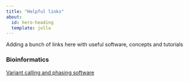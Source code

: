 ```yaml
---
title: "Helpful links"
about:
  id: hero-heading
  template: jolla
---
```


::: {#hero-heading}
<div>

Adding a bunch of links here with useful software, concepts and tutorials

</div>
:::

### Bioinformatics

[Variant calling and phasing software](https://github.com/nikhita-damaraju/bioinformatics/blob/main/phasing_resources.md)
